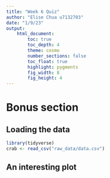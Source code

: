```yaml
---
title: "Week 6 Quiz"
author: "Elise Chua u7132703"
date: "1/9/23"
output:  
    html_document:
        toc: true
        toc_depth: 4
        theme: cosmo
        number_sections: false
        toc_float: true
        highlight: pygments
        fig_width: 8
        fig_height: 4
---
```


# Bonus section

## Loading the data
```r
library(tidyverse)
crab <- read_csv("raw_data/data.csv")
```

## An interesting plot
```r

```

